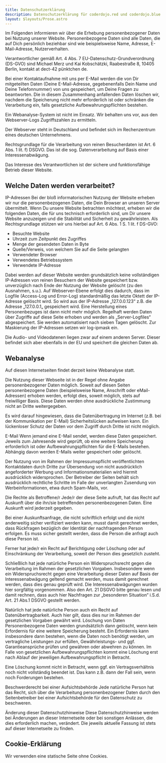 ```yaml
---
title: Datenschutzerklärung
description: Datenschutzerklärung für coderdojo.red und coderdojo.blue
layout: $layouts/Prose.astro
---
```


Im Folgenden informieren wir über die Erhebung personenbezogener Daten bei Nutzung unserer Website. Personenbezogene
Daten sind alle Daten, die auf Dich persönlich beziehbar sind wie beispielsweise Name, Adresse, E-Mail-Adresse,
Nutzerverhalten.

Verantwortlicher gemäß Art. 4 Abs. 7 EU-Datenschutz-Grundverordnung (DS-GVO) sind Michael Merz und Kai Kobschätzki,
Raabestraße 8, 10405 Berlin, kontakt at dect-42 pünktchen de.

Bei einer Kontaktaufnahme mit uns per E-Mail werden die von Dir mitgeteilten Daten (Deine E-Mail-Adresse, gegebenenfalls
Dein Name und Deine Telefonnummer) von uns gespeichert, um Deine Fragen zu beantworten. Die in diesem Zusammenhang
anfallenden Daten löschen wir, nachdem die Speicherung nicht mehr erforderlich ist oder schränken die Verarbeitung ein,
falls gesetzliche Aufbewahrungspflichten bestehen.

Ein Webanalyse-System ist nicht im Einsatz. Wir behalten uns vor, aus den Webserver-Logs Zugriffszahlen zu ermitteln.

Der Webserver steht in Deutschland und befindet sich im Rechenzentrum eines deutschen Unternehmens.

Rechtsgrundlage für die Verarbeitung von reinen Besucherdaten ist Art. 6 Abs. 1 lit. f) DSGVO. Das ist die sog.
Datenverarbeitung auf Basis einer Interessenabwägung.

Das Interesse des Verantwortlichen ist der sichere und funktionsfähige Betrieb dieser Website.

## Welche Daten werden verarbeitet?

IP-Adressen Bei der bloß informatorischen Nutzung der Website erheben wir nur die personenbezogenen Daten, die Dein
Browser an unseren Server übermittelt. Wenn Du unsere Website betrachten möchtest, erheben wir die folgenden Daten, die
für uns technisch erforderlich sind, um Dir unsere Website anzuzeigen und die Stabilität und Sicherheit zu
gewährleisten. Als Rechtsgrundlage stützen wir uns hierbei auf Art. 6 Abs. 1 S. 1 lit. f DS-GVO:

-   Besuchte Website
-   Uhrzeit zum Zeitpunkt des Zugriffes
-   Menge der gesendeten Daten in Byte
-   Quelle/Verweis, von welchem Sie auf die Seite gelangten
-   Verwendeter Browser
-   Verwendetes Betriebssystem
-   Verwendete IP-Adresse

Dabei werden auf dieser Website werden grundsätzlich keine vollständigen IP-Adressen von reinen Besuchern der Website
gespeichert bzw. unverzüglich nach Ende der Nutzung der Website gelöscht (zu den Ausnahmen, s.u.). Auf Webserver-Ebene
erfolgt dies dadurch, dass im Logfile (Access-Log und Error-Log) standardmäßig das letzte Oktett der IP-Adresse gelöscht
wird. So wird aus der IP-Adresse „127.0.0.123“ z.B. die Adresse „127.0.0.1„ gespeichert wird. Eine Herstellung eines
Personenbezuges ist dann nicht mehr möglich. Regelhaft werden Daten über Zugriffe auf diese Seite erhoben und werden als
„Server-Logfiles“ abgespeichert. Sie werden automatisiert nach sieben Tagen gelöscht. Zur Maskierung der IP-Adressen
setzen wir log-ipmask ein.

Die Audio- und Videodatenen liegen zwar auf einem anderen Server. Dieser befindet sich aber ebenfalls in der EU und
speichert die gleichen Daten ab.

## Webanalyse

Auf diesen Internetseiten findet derzeit keine Webanalyse statt.

Die Nutzung dieser Webseite ist in der Regel ohne Angabe personenbezogener Daten möglich. Soweit auf diesen Seiten
personenbezogene Daten (beispielsweise Name, Anschrift oder eMail-Adressen) erhoben werden, erfolgt dies, soweit
möglich, stets auf freiwilliger Basis. Diese Daten werden ohne ausdrückliche Zustimmung nicht an Dritte weitergegeben.

Es wird darauf hingewiesen, dass die Datenübertragung im Internet (z.B. bei der Kommunikation per E-Mail)
Sicherheitslücken aufweisen kann. Ein lückenloser Schutz der Daten vor dem Zugriff durch Dritte ist nicht möglich.

E-Mail Wenn jemand eine E-Mail sendet, werden diese Daten gespeichert. Jeweils zum Jahresende wird geprüft, ob eine
weitere Speicherung erforderlich ist oder Aufbewahrungspflichten für die E-Mails bestehen. Abhängig davon werden E-Mails
weiter gespeichert oder gelöscht.

Der Nutzung von im Rahmen der Impressumspflicht veröffentlichten Kontaktdaten durch Dritte zur Übersendung von nicht
ausdrücklich angeforderter Werbung und Informationsmaterialien wird hiermit ausdrücklich widersprochen. Der Betreiber
der Seiten behält sich ausdrücklich rechtliche Schritte im Falle der unverlangten Zusendung von Werbeinformationen, etwa
durch Spam-Mails, vor.

Die Rechte als Betroffene/r Jede/r der diese Seite aufruft, hat das Recht auf Auskunft über die ihn/sie betreffenden
personenbezogenen Daten. Eine Auskunft wird jederzeit gegeben.

Bei einer Auskunftsanfrage, die nicht schriftlich erfolgt und die nicht anderweitig sicher verifiziert werden kann,
musst damit gerechnet werden, dass Rückfragen bezüglich der Identität der nachfragenden Person erfolgen. Es muss sicher
gestellt werden, dass die Person die anfragt auch diese Person ist.

Ferner hat jede/r ein Recht auf Berichtigung oder Löschung oder auf Einschränkung der Verarbeitung, soweit der Person
dies gesetzlich zusteht.

Schließlich hat jede natürliche Person ein Widerspruchsrecht gegen die Verarbeitung im Rahmen der gesetzlichen Vorgaben.
Insbesondere wenn ein Widerspruchsrecht gegen eine Verarbeitung dieser Daten auf Basis der Interessenabwägung geltend
gemacht werden, muss damit gerechnet werden, dass dies genau geprüft wird. Die Interessenabwägungen wurden hier
sorgfältig vorgenommen. Also den Art. 21 DSGVO bitte genau lesen und damit rechnen, dass auch hier Nachfragen zur
„besonderen Situation“ i.S.d. Art. 21 Abs.1 DSGVO gestellt werden.

Natürlich hat jede natürliche Person auch ein Recht auf Datenübertragbarkeit. Auch hier gilt, dass dies nur im Rahmen
der gesetzlichen Vorgaben gewährt wird. Löschung von Daten Personenbezogene Daten werden grundsätzlich dann gelöscht,
wenn kein Erfordernis für eine weitere Speicherung besteht. Ein Erfordernis kann insbesondere dann bestehen, wenn die
Daten noch benötigt werden, um vertragliche Leistungen zur erfüllen, Gewährleistungs- und ggf. Garantieansprüche prüfen
und gewähren oder abwehren zu können. Im Falle von gesetzlichen Aufbewahrungspflichten kommt eine Löschung erst nach
Ablauf der jeweiligen Aufbewahrungspflicht in Betracht.

Eine Löschung kommt nicht in Betracht, wenn ggf. ein Vertragsverhältnis noch nicht vollständig beendet ist. Das kann
z.B. dann der Fall sein, wenn noch Forderungen bestehen.

Beschwerderecht bei einer Aufsichtsbehörde Jede natürliche Person hat das Recht, sich über die Verarbeitung
personenbezogener Daten durch den Seitenbetreiber bei einer Aufsichtsbehörde für den Datenschutz zu beschweren.

Änderung dieser Datenschutzhinweise Diese Datenschutzhinweise werden bei Änderungen an dieser Internetseite oder bei
sonstigen Anlässen, die dies erforderlich machen, verändert. Die jeweils aktuelle Fassung ist stets auf dieser
Internetseite zu finden.

## Cookie-Erklärung

Wir verwenden eine statische Seite ohne Cookies.

